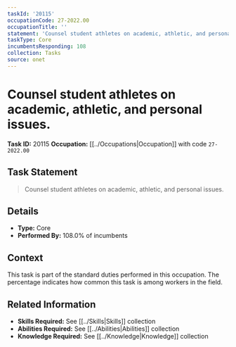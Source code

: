 ```yaml
---
taskId: '20115'
occupationCode: 27-2022.00
occupationTitle: ''
statement: 'Counsel student athletes on academic, athletic, and personal issues.'
taskType: Core
incumbentsResponding: 108
collection: Tasks
source: onet
---
```

# Counsel student athletes on academic, athletic, and personal issues.

**Task ID:** 20115
**Occupation:** [[../Occupations|Occupation]] with code `27-2022.00`

## Task Statement

> Counsel student athletes on academic, athletic, and personal issues.

## Details

- **Type:** Core
- **Performed By:** 108.0% of incumbents

## Context

This task is part of the standard duties performed in this occupation. The percentage indicates how common this task is among workers in the field.

## Related Information

- **Skills Required:** See [[../Skills|Skills]] collection
- **Abilities Required:** See [[../Abilities|Abilities]] collection
- **Knowledge Required:** See [[../Knowledge|Knowledge]] collection
